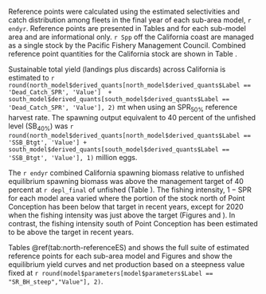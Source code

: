 
Reference points were calculated using the estimated selectivities and catch distribution among fleets in the final year of each sub-area model, `r endyr`. Reference points are presented in Tables \ref{tab:north-referenceES} and \ref{tab:south-referenceES} for each sub-model area and are informational only. `r Spp` off the California coast are managed as a single stock by the Pacific Fishery Management Council. Combined reference point quantities for the California stock are shown in Table \ref{tab:ref-point-all-es}.

Sustainable total yield (landings plus discards) across California is estimated to  `r round(north_model$derived_quants[north_model$derived_quants$Label == 'Dead_Catch_SPR', 'Value']  + south_model$derived_quants[south_model$derived_quants$Label == 'Dead_Catch_SPR', 'Value'], 2)` mt when using an $\text{SPR}_{50\%}$ reference harvest rate. The spawning output equivalent to 40 percent of the unfished level ($\text{SB}_{40\%}$) was `r round(north_model$derived_quants[north_model$derived_quants$Label == 'SSB_Btgt', 'Value'] + south_model$derived_quants[south_model$derived_quants$Label == 'SSB_Btgt', 'Value'], 1)` million eggs. 

The `r endyr` combined California spawning biomass relative to unfished equilibrium spawning biomass was above the management target of 40 percent at `r depl_final` of unfished (Table \ref{tab:es-ca-status}). The fishing intensity, $1-\text{SPR}$ for each model area varied where the portion of the stock north of Point Conception has been below that target in recent years, except for 2020 when the fishing intensity was just above the target (Figures \ref{fig:es-1-spr} and \ref{fig:es-phase}). In contrast, the fishing intensity south of Point Conception has been estimated to be above the target in recent years. 

Tables \@ref(tab:north-referenceES) and \ref{tab:south-referenceES} shows the full suite of estimated reference points for each sub-area model and Figures \ref{fig:south-es-yield} and \ref{fig:north-es-yield} show the equilibrium yield curves and net production based on a steepness value fixed at `r round(model$parameters[model$parameters$Label == "SR_BH_steep","Value"], 2)`.
